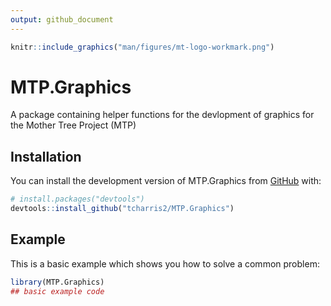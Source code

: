 ```yaml
---
output: github_document
---
```


<!-- README.md is generated from README.Rmd. Please edit that file -->

```r
knitr::include_graphics("man/figures/mt-logo-workmark.png")
```


# MTP.Graphics

A package containing helper functions for the devlopment of graphics for the Mother Tree Project (MTP)

## Installation

You can install the development version of MTP.Graphics from [GitHub](https://github.com/) with:

``` r
# install.packages("devtools")
devtools::install_github("tcharris2/MTP.Graphics")
```

## Example

This is a basic example which shows you how to solve a common problem:

```r
library(MTP.Graphics)
## basic example code
```

